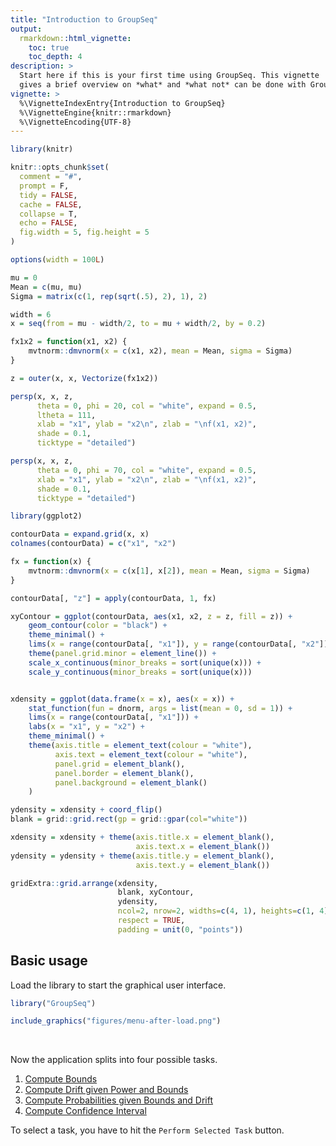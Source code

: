 ```yaml
---
title: "Introduction to GroupSeq"
output:
  rmarkdown::html_vignette:
    toc: true
    toc_depth: 4
description: >
  Start here if this is your first time using GroupSeq. This vignette
  gives a brief overview on *what* and *what not* can be done with GroupSeq.
vignette: >
  %\VignetteIndexEntry{Introduction to GroupSeq}
  %\VignetteEngine{knitr::rmarkdown}
  %\VignetteEncoding{UTF-8}
---
```


```r
library(knitr)

knitr::opts_chunk$set(
  comment = "#",
  prompt = F,
  tidy = FALSE,
  cache = FALSE,
  collapse = T,
  echo = FALSE,
  fig.width = 5, fig.height = 5
)

options(width = 100L)
```


```r
mu = 0
Mean = c(mu, mu)
Sigma = matrix(c(1, rep(sqrt(.5), 2), 1), 2)

width = 6
x = seq(from = mu - width/2, to = mu + width/2, by = 0.2)

fx1x2 = function(x1, x2) {
    mvtnorm::dmvnorm(x = c(x1, x2), mean = Mean, sigma = Sigma)
}

z = outer(x, x, Vectorize(fx1x2))
```


```r
persp(x, x, z, 
      theta = 0, phi = 20, col = "white", expand = 0.5,
      ltheta = 111,
      xlab = "x1", ylab = "x2\n", zlab = "\nf(x1, x2)",
      shade = 0.1,
      ticktype = "detailed")
```

```r
persp(x, x, z, 
      theta = 0, phi = 70, col = "white", expand = 0.5,
      xlab = "x1", ylab = "x2\n", zlab = "\nf(x1, x2)",
      shade = 0.1,
      ticktype = "detailed")
```



```r
library(ggplot2)

contourData = expand.grid(x, x)
colnames(contourData) = c("x1", "x2")

fx = function(x) {
    mvtnorm::dmvnorm(x = c(x[1], x[2]), mean = Mean, sigma = Sigma)
}

contourData[, "z"] = apply(contourData, 1, fx)

xyContour = ggplot(contourData, aes(x1, x2, z = z, fill = z)) + 
    geom_contour(color = "black") +
    theme_minimal() +
    lims(x = range(contourData[, "x1"]), y = range(contourData[, "x2"])) +
    theme(panel.grid.minor = element_line()) +
    scale_x_continuous(minor_breaks = sort(unique(x))) +
    scale_y_continuous(minor_breaks = sort(unique(x)))


xdensity = ggplot(data.frame(x = x), aes(x = x)) +
    stat_function(fun = dnorm, args = list(mean = 0, sd = 1)) +
    lims(x = range(contourData[, "x1"])) +
    labs(x = "x1", y = "x2") +
    theme_minimal() +
    theme(axis.title = element_text(colour = "white"),
          axis.text = element_text(colour = "white"),
          panel.grid = element_blank(),
          panel.border = element_blank(),
          panel.background = element_blank()
    )

ydensity = xdensity + coord_flip()
blank = grid::grid.rect(gp = grid::gpar(col="white"))

xdensity = xdensity + theme(axis.title.x = element_blank(),
                            axis.text.x = element_blank())
ydensity = ydensity + theme(axis.title.y = element_blank(),
                            axis.text.y = element_blank())

```


```r
gridExtra::grid.arrange(xdensity, 
                        blank, xyContour, 
                        ydensity, 
                        ncol=2, nrow=2, widths=c(4, 1), heights=c(1, 4),
                        respect = TRUE,
                        padding = unit(0, "points"))
```





## Basic usage

Load the library to start the graphical user interface.
```r
library("GroupSeq")
```

```r
include_graphics("figures/menu-after-load.png")
```

<br>

Now the application splits into four possible tasks.

1. [Compute Bounds](https://rpahl.github.io/GroupSeq/articles/1-compute-bounds-H0.html)
2. [Compute Drift given Power and Bounds](https://rpahl.github.io/GroupSeq/articles/2-compute-drift.html)
3. [Compute Probabilities given Bounds and Drift](https://rpahl.github.io/GroupSeq/articles/3-compute-bounds-H1.html)
4. [Compute Confidence Interval](https://rpahl.github.io/GroupSeq/articles/4-compute-CI.html)

To select a task, you have to hit the `Perform Selected Task` button.
